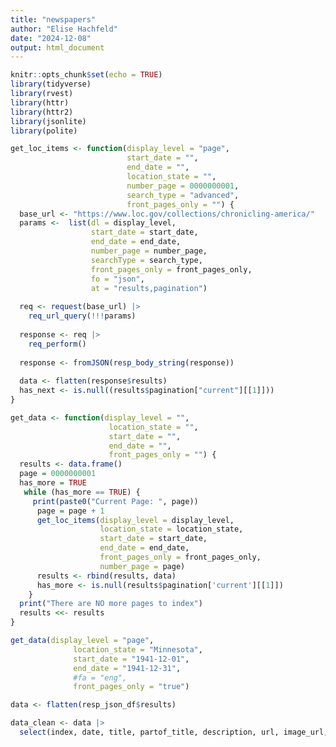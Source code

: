 ```yaml
---
title: "newspapers"
author: "Elise Hachfeld"
date: "2024-12-08"
output: html_document
---
```


```r
knitr::opts_chunk$set(echo = TRUE)
library(tidyverse)
library(rvest)
library(httr)
library(httr2)
library(jsonlite)
library(polite)
```

```r
get_loc_items <- function(display_level = "page",
                          start_date = "",
                          end_date = "",
                          location_state = "",
                          number_page = 0000000001,
                          search_type = "advanced",
                          front_pages_only = "") {
  base_url <- "https://www.loc.gov/collections/chronicling-america/"
  params <-  list(dl = display_level,
                  start_date = start_date,
                  end_date = end_date,
                  number_page = number_page,
                  searchType = search_type,
                  front_pages_only = front_pages_only,
                  fo = "json",
                  at = "results,pagination")
  
  req <- request(base_url) |>
    req_url_query(!!!params)
  
  response <- req |> 
    req_perform()
  
  response <- fromJSON(resp_body_string(response))
  
  data <- flatten(response$results)
  has_next <- is.null((results$pagination["current"][[1]]))
}

get_data <- function(display_level = "",
                      location_state = "",
                      start_date = "",
                      end_date = "",
                      front_pages_only = "") {
  results <- data.frame()
  page = 0000000001
  has_more = TRUE
   while (has_more == TRUE) {
     print(paste0("Current Page: ", page))
      page = page + 1
      get_loc_items(display_level = display_level,
                    location_state = location_state,
                    start_date = start_date,
                    end_date = end_date,
                    front_pages_only = front_pages_only,
                    number_page = page)
      results <- rbind(results, data)
      has_more <- is.null(results$pagination['current'][[1]])
    } 
  print("There are NO more pages to index")
  results <<- results
}
```


```r
get_data(display_level = "page",
              location_state = "Minnesota",
              start_date = "1941-12-01",
              end_date = "1941-12-31",
              #fa = "eng",
              front_pages_only = "true")

data <- flatten(resp_json_df$results)

data_clean <- data |>
  select(index, date, title, partof_title, description, url, image_url, language, location_country, location_state, location_county, location_city, contributor, number_page, publication_frequency)
```


